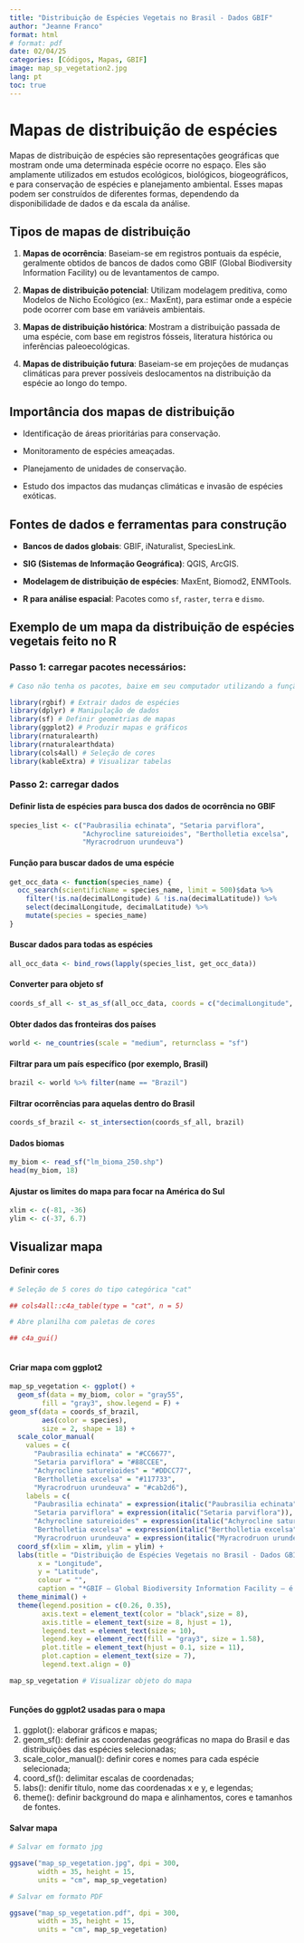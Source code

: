 ---
title: "Distribuição de Espécies Vegetais no Brasil - Dados GBIF"
author: "Jeanne Franco"
format: html 
# format: pdf
date: 02/04/25
categories: [Códigos, Mapas, GBIF]
image: map_sp_vegetation2.jpg 
lang: pt
toc: true
---

# Mapas de distribuição de espécies

Mapas de distribuição de espécies são representações geográficas que mostram onde uma determinada espécie ocorre no espaço. Eles são amplamente utilizados em estudos ecológicos, biológicos, biogeográficos, e para conservação de espécies e planejamento ambiental. Esses mapas podem ser construídos de diferentes formas, dependendo da disponibilidade de dados e da escala da análise.

## **Tipos de mapas de distribuição**

1.  **Mapas de ocorrência**: Baseiam-se em registros pontuais da espécie, geralmente obtidos de bancos de dados como GBIF (Global Biodiversity Information Facility) ou de levantamentos de campo.

2.  **Mapas de distribuição potencial**: Utilizam modelagem preditiva, como Modelos de Nicho Ecológico (ex.: MaxEnt), para estimar onde a espécie pode ocorrer com base em variáveis ambientais.

3.  **Mapas de distribuição histórica**: Mostram a distribuição passada de uma espécie, com base em registros fósseis, literatura histórica ou inferências paleoecológicas.

4.  **Mapas de distribuição futura**: Baseiam-se em projeções de mudanças climáticas para prever possíveis deslocamentos na distribuição da espécie ao longo do tempo.

## **Importância dos mapas de distribuição**

-   Identificação de áreas prioritárias para conservação.

-   Monitoramento de espécies ameaçadas.

-   Planejamento de unidades de conservação.

-   Estudo dos impactos das mudanças climáticas e invasão de espécies exóticas.

## **Fontes de dados e ferramentas para construção**

-   **Bancos de dados globais**: GBIF, iNaturalist, SpeciesLink.

-   **SIG (Sistemas de Informação Geográfica)**: QGIS, ArcGIS.

-   **Modelagem de distribuição de espécies**: MaxEnt, Biomod2, ENMTools.

-   **R para análise espacial**: Pacotes como `sf`, `raster`, `terra` e `dismo`.

## Exemplo de um mapa da distribuição de espécies vegetais feito no R

### Passo 1: carregar pacotes necessários:

```{r message=FALSE, warning=FALSE}

# Caso não tenha os pacotes, baixe em seu computador utilizando a função install.packages("nome_pacote")

library(rgbif) # Extrair dados de espécies
library(dplyr) # Manipulação de dados
library(sf) # Definir geometrias de mapas
library(ggplot2) # Produzir mapas e gráficos
library(rnaturalearth)
library(rnaturalearthdata)
library(cols4all) # Seleção de cores
library(kableExtra) # Visualizar tabelas
```

### Passo 2: carregar dados

#### Definir lista de espécies para busca dos dados de ocorrência no GBIF

```{r message=FALSE, warning=FALSE}

species_list <- c("Paubrasilia echinata", "Setaria parviflora", 
                  "Achyrocline satureioides", "Bertholletia excelsa", 
                  "Myracrodruon urundeuva")

```

#### Função para buscar dados de uma espécie

```{r message=FALSE, warning=FALSE}

get_occ_data <- function(species_name) {
  occ_search(scientificName = species_name, limit = 500)$data %>%
    filter(!is.na(decimalLongitude) & !is.na(decimalLatitude)) %>%
    select(decimalLongitude, decimalLatitude) %>%
    mutate(species = species_name)
}
```

#### Buscar dados para todas as espécies

```{r message=FALSE, warning=FALSE}

all_occ_data <- bind_rows(lapply(species_list, get_occ_data))

```

#### Converter para objeto sf

```{r message=FALSE, warning=FALSE}

coords_sf_all <- st_as_sf(all_occ_data, coords = c("decimalLongitude", "decimalLatitude"), crs = 4326)

```

#### Obter dados das fronteiras dos países

```{r message=FALSE, warning=FALSE}

world <- ne_countries(scale = "medium", returnclass = "sf")

```

#### Filtrar para um país específico (por exemplo, Brasil)

```{r message=FALSE, warning=FALSE}

brazil <- world %>% filter(name == "Brazil") 

```

#### Filtrar ocorrências para aquelas dentro do Brasil

```{r message=FALSE, warning=FALSE}

coords_sf_brazil <- st_intersection(coords_sf_all, brazil)

```

#### Dados biomas

```{r message=FALSE, warning=FALSE}

my_biom <- read_sf("lm_bioma_250.shp") 
head(my_biom, 18)

```

#### Ajustar os limites do mapa para focar na América do Sul

```{r message=FALSE, warning=FALSE}

xlim <- c(-81, -36)
ylim <- c(-37, 6.7)   

```

## Visualizar mapa

#### Definir cores

```{r message=FALSE, warning=FALSE}
# Seleção de 5 cores do tipo categórica "cat"

## cols4all::c4a_table(type = "cat", n = 5) 

# Abre planilha com paletas de cores

## c4a_gui() 
   
```

#### Criar mapa com ggplot2

```{r message=FALSE, warning=FALSE}

map_sp_vegetation <- ggplot() +
  geom_sf(data = my_biom, color = "gray55", 
        fill = "gray3", show.legend = F) +
geom_sf(data = coords_sf_brazil, 
        aes(color = species), 
        size = 2, shape = 18) +  
  scale_color_manual(
    values = c(
      "Paubrasilia echinata" = "#CC6677",
      "Setaria parviflora" = "#88CCEE", 
      "Achyrocline satureioides" = "#DDCC77",
      "Bertholletia excelsa" = "#117733",
      "Myracrodruon urundeuva" = "#cab2d6"),
    labels = c(
      "Paubrasilia echinata" = expression(italic("Paubrasilia echinata")),
      "Setaria parviflora" = expression(italic("Setaria parviflora")),
      "Achyrocline satureioides" = expression(italic("Achyrocline satureioides")),
      "Bertholletia excelsa" = expression(italic("Bertholletia excelsa")),
      "Myracrodruon urundeuva" = expression(italic("Myracrodruon urundeuva")))) +
  coord_sf(xlim = xlim, ylim = ylim) +
  labs(title = "Distribuição de Espécies Vegetais no Brasil - Dados GBIF*",
       x = "Longitude",
       y = "Latitude",
       colour = "",
       caption = "*GBIF – Global Biodiversity Information Facility – é uma rede internacional e uma infra-estrutura de dados financiada\n pelos governos de todo o mundo e que visa fornecer a qualquer pessoa, em qualquer lugar, acesso aberto\n a dados sobre todos os tipos de vida na Terra.") +
  theme_minimal() +
  theme(legend.position = c(0.26, 0.35),
        axis.text = element_text(color = "black",size = 8),
        axis.title = element_text(size = 8, hjust = 1),
        legend.text = element_text(size = 10),
        legend.key = element_rect(fill = "gray3", size = 1.58),
        plot.title = element_text(hjust = 0.1, size = 11),
        plot.caption = element_text(size = 7),
        legend.text.align = 0) 

map_sp_vegetation # Visualizar objeto do mapa
   
```

#### Funções do ggplot2 usadas para o mapa

1.  ggplot(): elaborar gráficos e mapas;
2.  geom_sf(): definir as coordenadas geográficas no mapa do Brasil e das distribuições das espécies selecionadas;
3.  scale_color_manual(): definir cores e nomes para cada espécie selecionada;
4.  coord_sf(): delimitar escalas de coordenadas;
5.  labs(): denifir título, nome das coordenadas x e y, e legendas;
6.  theme(): definir background do mapa e alinhamentos, cores e tamanhos de fontes.

#### Salvar mapa

```{r message=FALSE, warning=FALSE}

# Salvar em formato jpg

ggsave("map_sp_vegetation.jpg", dpi = 300,
       width = 35, height = 15, 
       units = "cm", map_sp_vegetation)

# Salvar em formato PDF

ggsave("map_sp_vegetation.pdf", dpi = 300,
       width = 35, height = 15, 
       units = "cm", map_sp_vegetation)   

```
